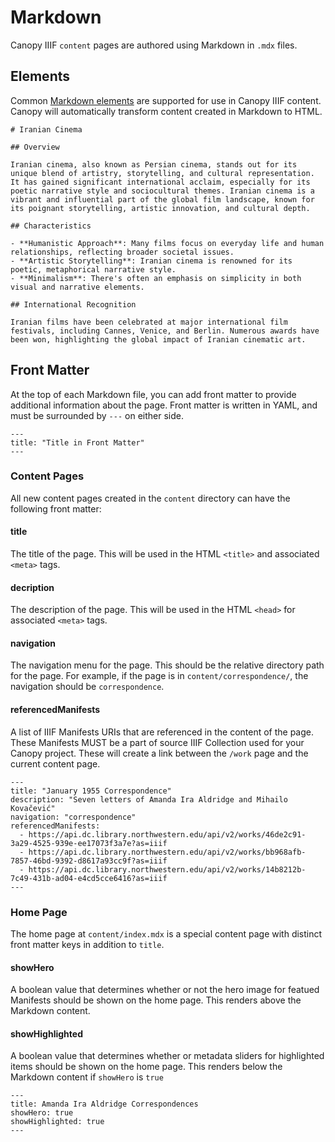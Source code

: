
# Markdown

Canopy IIIF `content` pages are authored using Markdown in `.mdx` files.

## Elements

Common [Markdown elements](https://daringfireball.net/projects/markdown/syntax) are supported for use in Canopy IIIF content. Canopy will automatically transform content created in Markdown to HTML.

```mdx copy filename="content/iranian-cinema.mdx"
# Iranian Cinema

## Overview

Iranian cinema, also known as Persian cinema, stands out for its unique blend of artistry, storytelling, and cultural representation. It has gained significant international acclaim, especially for its poetic narrative style and sociocultural themes. Iranian cinema is a vibrant and influential part of the global film landscape, known for its poignant storytelling, artistic innovation, and cultural depth.

## Characteristics

- **Humanistic Approach**: Many films focus on everyday life and human relationships, reflecting broader societal issues.
- **Artistic Storytelling**: Iranian cinema is renowned for its poetic, metaphorical narrative style.
- **Minimalism**: There's often an emphasis on simplicity in both visual and narrative elements.

## International Recognition

Iranian films have been celebrated at major international film festivals, including Cannes, Venice, and Berlin. Numerous awards have been won, highlighting the global impact of Iranian cinematic art.
```

## Front Matter

At the top of each Markdown file, you can add front matter to provide additional information about the page. Front matter is written in YAML, and must be surrounded by `---` on either side.

```mdx
---
title: "Title in Front Matter"
---
```

### Content Pages

All new content pages created in the `content` directory can have the following front matter:

#### title

The title of the page. This will be used in the HTML `<title>` and associated `<meta>` tags.

#### decription

The description of the page. This will be used in the HTML `<head>` for associated `<meta>` tags.

#### navigation

The navigation menu for the page. This should be the relative directory path for the page. For example, if the page is in `content/correspondence/`, the navigation should be `correspondence`.

#### referencedManifests

A list of IIIF Manifests URIs that are referenced in the content of the page. These Manifests MUST be a part of source IIIF Collection used for your Canopy project. These will create a link between the `/work` page and the current content page.

```mdx
---
title: "January 1955 Correspondence"
description: "Seven letters of Amanda Ira Aldridge and Mihailo Kovačević"
navigation: "correspondence"
referencedManifests:
  - https://api.dc.library.northwestern.edu/api/v2/works/46de2c91-3a29-4525-939e-ee17073f3a7e?as=iiif
  - https://api.dc.library.northwestern.edu/api/v2/works/bb968afb-7857-46bd-9392-d8617a93cc9f?as=iiif
  - https://api.dc.library.northwestern.edu/api/v2/works/14b8212b-7c49-431b-ad04-e4cd5cce6416?as=iiif
---
```

### Home Page

The home page at `content/index.mdx` is a special content page with distinct front matter keys in addition to `title`.

#### showHero

A boolean value that determines whether or not the hero image for featued Manifests should be shown on the home page. This renders above the Markdown content.

#### showHighlighted

A boolean value that determines whether or metadata sliders for highlighted items should be shown on the home page. This renders below the Markdown content if `showHero` is `true`

```mdx
---
title: Amanda Ira Aldridge Correspondences
showHero: true
showHighlighted: true
---
```
